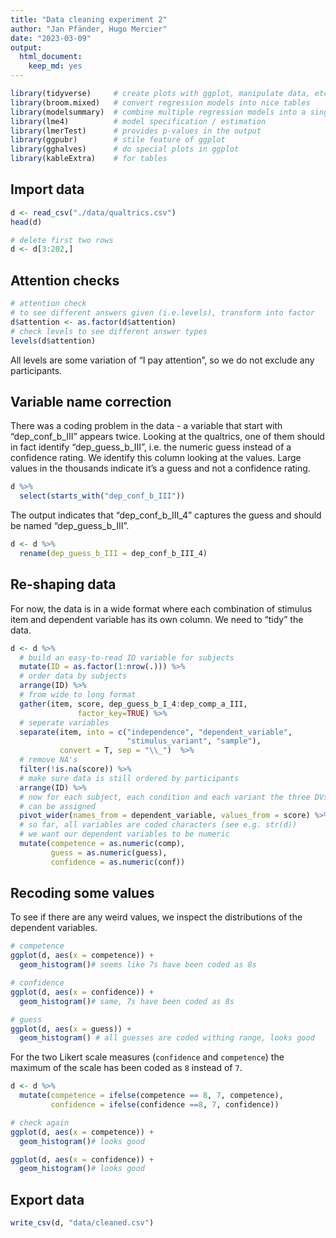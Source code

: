 ```yaml
---
title: "Data cleaning experiment 2"
author: "Jan Pfänder, Hugo Mercier"
date: "2023-03-09"
output: 
  html_document: 
    keep_md: yes
---
```


```r
library(tidyverse)     # create plots with ggplot, manipulate data, etc.
library(broom.mixed)   # convert regression models into nice tables
library(modelsummary)  # combine multiple regression models into a single table
library(lme4)          # model specification / estimation 
library(lmerTest)      # provides p-values in the output
library(ggpubr)        # stile feature of ggplot
library(gghalves)      # do special plots in ggplot
library(kableExtra)    # for tables
```

## Import data

```r
d <- read_csv("./data/qualtrics.csv")
head(d)

# delete first two rows
d <- d[3:202,]
```


## Attention checks

```r
# attention check
# to see different answers given (i.e.levels), transform into factor
d$attention <- as.factor(d$attention)
# check levels to see different answer types
levels(d$attention) 
```
All levels are some variation of "I pay attention", so we do not exclude any participants. 

## Variable name correction

There was a coding problem in the data - a variable that start with "dep_conf_b_III" appears twice. Looking at the qualtrics, one of them should in fact identify "dep_guess_b_III", i.e. the numeric guess instead of a confidence rating. We identify this column looking at the values. Large values in the thousands indicate it's a guess and not a confidence rating. 

```r
d %>% 
  select(starts_with("dep_conf_b_III"))
```

The output indicates that "dep_conf_b_III_4" captures the guess and should be named "dep_guess_b_III". 

```r
d <- d %>% 
  rename(dep_guess_b_III = dep_conf_b_III_4)
```

## Re-shaping data

For now, the data is in a wide format where each combination of stimulus item and dependent variable has its own column. We need to "tidy" the data. 

```r
d <- d %>% 
  # build an easy-to-read ID variable for subjects
  mutate(ID = as.factor(1:nrow(.))) %>% 
  # order data by subjects
  arrange(ID) %>% 
  # from wide to long format
  gather(item, score, dep_guess_b_I_4:dep_comp_a_III,
               factor_key=TRUE) %>% 
  # seperate variables 
  separate(item, into = c("independence", "dependent_variable", 
                          "stimulus_variant", "sample"), 
           convert = T, sep = "\\_")  %>% 
  # remove NA's
  filter(!is.na(score)) %>% 
  # make sure data is still ordered by participants
  arrange(ID) %>%
  # now for each subject, each condition and each variant the three DVs
  # can be assigned
  pivot_wider(names_from = dependent_variable, values_from = score) %>% 
  # so far, all variables are coded characters (see e.g. str(d))
  # we want our dependent variables to be numeric
  mutate(competence = as.numeric(comp),
         guess = as.numeric(guess), 
         confidence = as.numeric(conf))
```

## Recoding some values

To see if there are any weird values, we inspect the distributions of the dependent variables.
```r
# competence
ggplot(d, aes(x = competence)) +
  geom_histogram()# seems like 7s have been coded as 8s

# confidence
ggplot(d, aes(x = confidence)) +
  geom_histogram()# same, 7s have been coded as 8s

# guess
ggplot(d, aes(x = guess)) +
  geom_histogram() # all guesses are coded withing range, looks good
```

For the two Likert scale measures (`confidence` and `competence`) the maximum of the scale has been coded as `8` instead of `7`. 

```r
d <- d %>% 
  mutate(competence = ifelse(competence == 8, 7, competence), 
         confidence = ifelse(confidence ==8, 7, confidence))

# check again
ggplot(d, aes(x = competence)) +
  geom_histogram()# looks good

ggplot(d, aes(x = confidence)) +
  geom_histogram()# looks good
```

## Export data

```r
write_csv(d, "data/cleaned.csv")
```





